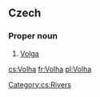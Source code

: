 ==Czech==

===Proper noun===
{{cs-proper noun|g=f}}

# [[Volga]]

[[Category:cs:Rivers]]

[[cs:Volha]]
[[fr:Volha]]
[[pl:Volha]]